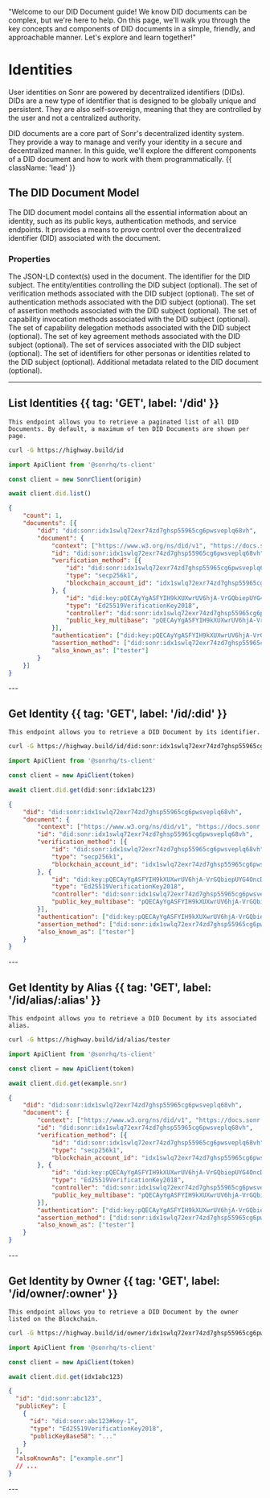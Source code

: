   "Welcome to our DID Document guide! We know DID documents can be complex, but we're here to help. On this page, we'll walk you through the key concepts and components of DID documents in a simple, friendly, and approachable manner. Let's explore and learn together!"

# Identities

User identities on Sonr are powered by decentralized identifiers (DIDs). DIDs are a new type of identifier that is designed to be globally unique and persistent. They are also self-sovereign, meaning that they are controlled by the user and not a centralized authority.

DID documents are a core part of Sonr's decentralized identity system. They provide a way to manage and verify your identity in a secure and decentralized manner. In this guide, we'll explore the different components of a DID document and how to work with them programmatically. {{ className: 'lead' }}

## The DID Document Model

The DID document model contains all the essential information about an identity, such as its public keys, authentication methods, and service endpoints. It provides a means to prove control over the decentralized identifier (DID) associated with the document.

### Properties

<Properties>
  <Property name="context" type="repeated string">
    The JSON-LD context(s) used in the document.
  </Property>
  <Property name="id" type="string">
    The identifier for the DID subject.
  </Property>
  <Property name="controller" type="repeated string">
    The entity/entities controlling the DID subject (optional).
  </Property>
  <Property name="verification_method" type="repeated VerificationMethod">
    The set of verification methods associated with the DID subject (optional).
  </Property>
  <Property name="authentication" type="repeated string">
    The set of authentication methods associated with the DID subject
    (optional).
  </Property>
  <Property name="assertion_method" type="repeated string">
    The set of assertion methods associated with the DID subject (optional).
  </Property>
  <Property name="capability_invocation" type="repeated string">
    The set of capability invocation methods associated with the DID subject
    (optional).
  </Property>
  <Property name="capability_delegation" type="repeated string">
    The set of capability delegation methods associated with the DID subject
    (optional).
  </Property>
  <Property name="key_agreement" type="repeated string">
    The set of key agreement methods associated with the DID subject (optional).
  </Property>
  <Property name="service" type="repeated Service">
    The set of services associated with the DID subject (optional).
  </Property>
  <Property name="also_known_as" type="repeated string">
    The set of identifiers for other personas or identities related to the DID
    subject (optional).
  </Property>
  <Property name="metadata" type="repeated KeyValuePair">
    Additional metadata related to the DID document (optional).
  </Property>
</Properties>

---

## List Identities {{ tag: 'GET', label: '/did' }}

<Row>
  <Col>

    This endpoint allows you to retrieve a paginated list of all DID Documents. By default, a maximum of ten DID Documents are shown per page.

  </Col>
  <Col sticky>

<CodeGroup title="Request" tag="GET" label="/id">

```bash {{ title: 'cURL' }}
curl -G https://highway.build/id
```

```js
import ApiClient from '@sonrhq/ts-client'

const client = new SonrClient(origin)

await client.did.list()
```

</CodeGroup>

```json {{ title: 'Response 200' }}
{
	"count": 1,
	"documents": [{
		"did": "did:sonr:idx1swlq72exr74zd7ghsp55965cg6pwsveplq68vh",
		"document": {
			"context": ["https://www.w3.org/ns/did/v1", "https://docs.sonr.io/identity/1.0"],
			"id": "did:sonr:idx1swlq72exr74zd7ghsp55965cg6pwsveplq68vh",
			"verification_method": [{
				"id": "did:sonr:idx1swlq72exr74zd7ghsp55965cg6pwsveplq68vh",
				"type": "secp256k1",
				"blockchain_account_id": "idx1swlq72exr74zd7ghsp55965cg6pwsveplq68vh"
			}, {
				"id": "did:key:pQECAyYgASFYIH9kXUXwrUV6hjA-VrGQbiepUYG4OncD_edj21ZJnMYeIlggWsBBaUtzmU2yowHR7VRIgUVy37MZVQvXpuW9jgYeZyk#3H0xKvGiCP0df5mK1NDbfQLmgQCGV3W3Uzhh6a1_4Fw",
				"type": "Ed25519VerificationKey2018",
				"controller": "did:sonr:idx1swlq72exr74zd7ghsp55965cg6pwsveplq68vh",
				"public_key_multibase": "pQECAyYgASFYIH9kXUXwrUV6hjA-VrGQbiepUYG4OncD_edj21ZJnMYeIlggWsBBaUtzmU2yowHR7VRIgUVy37MZVQvXpuW9jgYeZyk"
			}],
			"authentication": ["did:key:pQECAyYgASFYIH9kXUXwrUV6hjA-VrGQbiepUYG4OncD_edj21ZJnMYeIlggWsBBaUtzmU2yowHR7VRIgUVy37MZVQvXpuW9jgYeZyk#3H0xKvGiCP0df5mK1NDbfQLmgQCGV3W3Uzhh6a1_4Fw"],
			"assertion_method": ["did:sonr:idx1swlq72exr74zd7ghsp55965cg6pwsveplq68vh"],
			"also_known_as": ["tester"]
		}
	}]
}
```

</Col>
</Row>
---

## Get Identity {{ tag: 'GET', label: '/id/:did' }}

<Row>
  <Col>

    This endpoint allows you to retrieve a DID Document by its identifier.

  </Col>
  <Col sticky>

<CodeGroup title="Request" tag="GET" label="/id/:did">

```bash {{ title: 'cURL' }}
curl -G https://highway.build/id/did:sonr:idx1swlq72exr74zd7ghsp55965cg6pwsveplq68vh
```

```js
import ApiClient from '@sonrhq/ts-client'

const client = new ApiClient(token)

await client.did.get(did:sonr:idx1abc123)
```

</CodeGroup>

```json {{ title: 'Response 200' }}
{
	"did": "did:sonr:idx1swlq72exr74zd7ghsp55965cg6pwsveplq68vh",
	"document": {
		"context": ["https://www.w3.org/ns/did/v1", "https://docs.sonr.io/identity/1.0"],
		"id": "did:sonr:idx1swlq72exr74zd7ghsp55965cg6pwsveplq68vh",
		"verification_method": [{
			"id": "did:sonr:idx1swlq72exr74zd7ghsp55965cg6pwsveplq68vh",
			"type": "secp256k1",
			"blockchain_account_id": "idx1swlq72exr74zd7ghsp55965cg6pwsveplq68vh"
		}, {
			"id": "did:key:pQECAyYgASFYIH9kXUXwrUV6hjA-VrGQbiepUYG4OncD_edj21ZJnMYeIlggWsBBaUtzmU2yowHR7VRIgUVy37MZVQvXpuW9jgYeZyk#3H0xKvGiCP0df5mK1NDbfQLmgQCGV3W3Uzhh6a1_4Fw",
			"type": "Ed25519VerificationKey2018",
			"controller": "did:sonr:idx1swlq72exr74zd7ghsp55965cg6pwsveplq68vh",
			"public_key_multibase": "pQECAyYgASFYIH9kXUXwrUV6hjA-VrGQbiepUYG4OncD_edj21ZJnMYeIlggWsBBaUtzmU2yowHR7VRIgUVy37MZVQvXpuW9jgYeZyk"
		}],
		"authentication": ["did:key:pQECAyYgASFYIH9kXUXwrUV6hjA-VrGQbiepUYG4OncD_edj21ZJnMYeIlggWsBBaUtzmU2yowHR7VRIgUVy37MZVQvXpuW9jgYeZyk#3H0xKvGiCP0df5mK1NDbfQLmgQCGV3W3Uzhh6a1_4Fw"],
		"assertion_method": ["did:sonr:idx1swlq72exr74zd7ghsp55965cg6pwsveplq68vh"],
		"also_known_as": ["tester"]
	}
}
```

</Col>
</Row>
---

## Get Identity by Alias {{ tag: 'GET', label: '/id/alias/:alias' }}

<Row>
  <Col>

    This endpoint allows you to retrieve a DID Document by its associated alias.

  </Col>
  <Col sticky>

<CodeGroup title="Request" tag="GET" label="/id/alias/:alias">

```bash {{ title: 'cURL' }}
curl -G https://highway.build/id/alias/tester
```

```js
import ApiClient from '@sonrhq/ts-client'

const client = new ApiClient(token)

await client.did.get(example.snr)
```

</CodeGroup>

```json {{ title: 'Response 200' }}
{
	"did": "did:sonr:idx1swlq72exr74zd7ghsp55965cg6pwsveplq68vh",
	"document": {
		"context": ["https://www.w3.org/ns/did/v1", "https://docs.sonr.io/identity/1.0"],
		"id": "did:sonr:idx1swlq72exr74zd7ghsp55965cg6pwsveplq68vh",
		"verification_method": [{
			"id": "did:sonr:idx1swlq72exr74zd7ghsp55965cg6pwsveplq68vh",
			"type": "secp256k1",
			"blockchain_account_id": "idx1swlq72exr74zd7ghsp55965cg6pwsveplq68vh"
		}, {
			"id": "did:key:pQECAyYgASFYIH9kXUXwrUV6hjA-VrGQbiepUYG4OncD_edj21ZJnMYeIlggWsBBaUtzmU2yowHR7VRIgUVy37MZVQvXpuW9jgYeZyk#3H0xKvGiCP0df5mK1NDbfQLmgQCGV3W3Uzhh6a1_4Fw",
			"type": "Ed25519VerificationKey2018",
			"controller": "did:sonr:idx1swlq72exr74zd7ghsp55965cg6pwsveplq68vh",
			"public_key_multibase": "pQECAyYgASFYIH9kXUXwrUV6hjA-VrGQbiepUYG4OncD_edj21ZJnMYeIlggWsBBaUtzmU2yowHR7VRIgUVy37MZVQvXpuW9jgYeZyk"
		}],
		"authentication": ["did:key:pQECAyYgASFYIH9kXUXwrUV6hjA-VrGQbiepUYG4OncD_edj21ZJnMYeIlggWsBBaUtzmU2yowHR7VRIgUVy37MZVQvXpuW9jgYeZyk#3H0xKvGiCP0df5mK1NDbfQLmgQCGV3W3Uzhh6a1_4Fw"],
		"assertion_method": ["did:sonr:idx1swlq72exr74zd7ghsp55965cg6pwsveplq68vh"],
		"also_known_as": ["tester"]
	}
}
```

</Col>
</Row>
---

## Get Identity by Owner {{ tag: 'GET', label: '/id/owner/:owner' }}

<Row>
  <Col>

    This endpoint allows you to retrieve a DID Document by the owner listed on the Blockchain.

  </Col>
  <Col sticky>

<CodeGroup title="Request" tag="GET" label="/id/owner/:owner">

```bash {{ title: 'cURL' }}
curl -G https://highway.build/id/owner/idx1swlq72exr74zd7ghsp55965cg6pwsveplq68vh
```

```js
import ApiClient from '@sonrhq/ts-client'

const client = new ApiClient(token)

await client.did.get(idx1abc123)
```

</CodeGroup>

```json {{ title: 'Response 200' }}
{
  "id": "did:sonr:abc123",
  "publicKey": [
    {
      "id": "did:sonr:abc123#key-1",
      "type": "Ed25519VerificationKey2018",
      "publicKeyBase58": "..."
    }
  ],
  "alsoKnownAs": ["example.snr"]
  // ...
}
```

</Col>
</Row>
---
